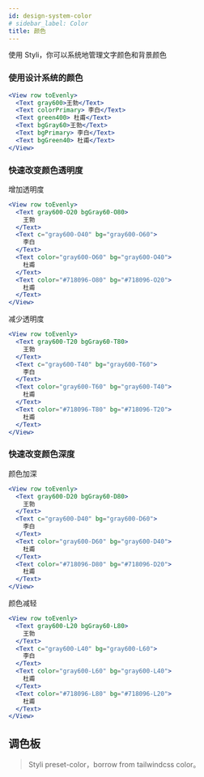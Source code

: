 ```yaml
---
id: design-system-color
# sidebar_label: Color
title: 颜色
---
```



使用 Styli，你可以系统地管理文字颜色和背景颜色

### 使用设计系统的颜色

```jsx live
<View row toEvenly>
  <Text gray600>王勃</Text>
  <Text colorPrimary> 李白</Text>
  <Text green400> 杜甫</Text>
  <Text bgGray60>王勃</Text>
  <Text bgPrimary> 李白</Text>
  <Text bgGreen40> 杜甫</Text>
</View>
```

### 快速改变颜色透明度

增加透明度

```jsx live
<View row toEvenly>
  <Text gray600-O20 bgGray60-O80>
    王勃
  </Text>
  <Text c="gray600-O40" bg="gray600-O60">
    李白
  </Text>
  <Text color="gray600-O60" bg="gray600-O40">
    杜甫
  </Text>
  <Text color="#718096-O80" bg="#718096-O20">
    杜甫
  </Text>
</View>
```

减少透明度

```jsx live
<View row toEvenly>
  <Text gray600-T20 bgGray60-T80>
    王勃
  </Text>
  <Text c="gray600-T40" bg="gray600-T60">
    李白
  </Text>
  <Text color="gray600-T60" bg="gray600-T40">
    杜甫
  </Text>
  <Text color="#718096-T80" bg="#718096-T20">
    杜甫
  </Text>
</View>
```

### 快速改变颜色深度

颜色加深

```jsx live
<View row toEvenly>
  <Text gray600-D20 bgGray60-D80>
    王勃
  </Text>
  <Text c="gray600-D40" bg="gray600-D60">
    李白
  </Text>
  <Text color="gray600-D60" bg="gray600-D40">
    杜甫
  </Text>
  <Text color="#718096-D80" bg="#718096-D20">
    杜甫
  </Text>
</View>
```

颜色减轻

```jsx live
<View row toEvenly>
  <Text gray600-L20 bgGray60-L80>
    王勃
  </Text>
  <Text c="gray600-L40" bg="gray600-L60">
    李白
  </Text>
  <Text color="gray600-L60" bg="gray600-L40">
    杜甫
  </Text>
  <Text color="#718096-L80" bg="#718096-L20">
    杜甫
  </Text>
</View>
```

## 调色板

> Styli preset-color，borrow from tailwindcss color。

<Colors />
